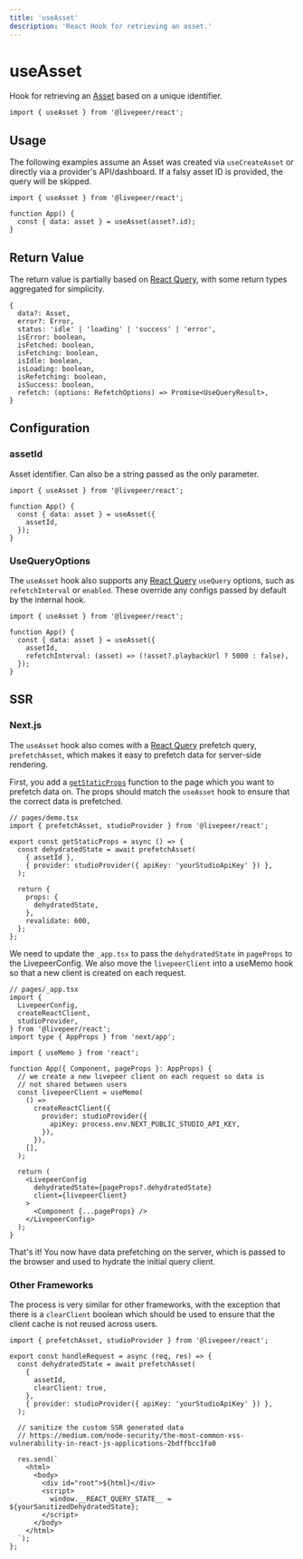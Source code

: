 ```yaml
---
title: 'useAsset'
description: 'React Hook for retrieving an asset.'
---
```


# useAsset

Hook for retrieving an [Asset](https://github.com/livepeer/livepeer.js/blob/main/packages/core/src/types/provider.ts)
based on a unique identifier.

```tsx
import { useAsset } from '@livepeer/react';
```

## Usage

The following examples assume an Asset was created via `useCreateAsset` or directly via a provider's API/dashboard. If a falsy
asset ID is provided, the query will be skipped.

```tsx
import { useAsset } from '@livepeer/react';

function App() {
  const { data: asset } = useAsset(asset?.id);
}
```

## Return Value

The return value is partially based on [React Query](https://tanstack.com/query/v4/docs/reference/useQuery), with some return types
aggregated for simplicity.

```tsx
{
  data?: Asset,
  error?: Error,
  status: 'idle' | 'loading' | 'success' | 'error',
  isError: boolean,
  isFetched: boolean,
  isFetching: boolean,
  isIdle: boolean,
  isLoading: boolean,
  isRefetching: boolean,
  isSuccess: boolean,
  refetch: (options: RefetchOptions) => Promise<UseQueryResult>,
}
```

## Configuration

### assetId

Asset identifier. Can also be a string passed as the only parameter.

```tsx {5}
import { useAsset } from '@livepeer/react';

function App() {
  const { data: asset } = useAsset({
    assetId,
  });
}
```

### UseQueryOptions

The `useAsset` hook also supports any [React Query](https://tanstack.com/query/v4/docs/reference/useQuery) `useQuery` options, such as
`refetchInterval` or `enabled`. These override any configs passed by default by the internal hook.

```tsx {6}
import { useAsset } from '@livepeer/react';

function App() {
  const { data: asset } = useAsset({
    assetId,
    refetchInterval: (asset) => (!asset?.playbackUrl ? 5000 : false),
  });
}
```

## SSR

### Next.js

The `useAsset` hook also comes with a [React Query](https://tanstack.com/query/v4/docs/guides/ssr) prefetch query, `prefetchAsset`,
which makes it easy to prefetch data for server-side rendering.

First, you add a [`getStaticProps`](https://nextjs.org/docs/basic-features/data-fetching/get-static-props) function to the page which
you want to prefetch data on. The props should match the `useAsset` hook to ensure that the correct data is prefetched.

```tsx
// pages/demo.tsx
import { prefetchAsset, studioProvider } from '@livepeer/react';

export const getStaticProps = async () => {
  const dehydratedState = await prefetchAsset(
    { assetId },
    { provider: studioProvider({ apiKey: 'yourStudioApiKey' }) },
  );

  return {
    props: {
      dehydratedState,
    },
    revalidate: 600,
  };
};
```

We need to update the `_app.tsx` to pass the `dehydratedState` in `pageProps` to the LivepeerConfig. We also move the
`livepeerClient` into a useMemo hook so that a new client is created on each request.

```tsx
// pages/_app.tsx
import {
  LivepeerConfig,
  createReactClient,
  studioProvider,
} from '@livepeer/react';
import type { AppProps } from 'next/app';

import { useMemo } from 'react';

function App({ Component, pageProps }: AppProps) {
  // we create a new livepeer client on each request so data is
  // not shared between users
  const livepeerClient = useMemo(
    () =>
      createReactClient({
        provider: studioProvider({
          apiKey: process.env.NEXT_PUBLIC_STUDIO_API_KEY,
        }),
      }),
    [],
  );

  return (
    <LivepeerConfig
      dehydratedState={pageProps?.dehydratedState}
      client={livepeerClient}
    >
      <Component {...pageProps} />
    </LivepeerConfig>
  );
}
```

That's it! You now have data prefetching on the server, which is passed to the browser and used to hydrate the initial query client.

### Other Frameworks

The process is very similar for other frameworks, with the exception that there is a `clearClient` boolean which should be used
to ensure that the client cache is not reused across users.

```tsx {7}
import { prefetchAsset, studioProvider } from '@livepeer/react';

export const handleRequest = async (req, res) => {
  const dehydratedState = await prefetchAsset(
    {
      assetId,
      clearClient: true,
    },
    { provider: studioProvider({ apiKey: 'yourStudioApiKey' }) },
  );

  // sanitize the custom SSR generated data
  // https://medium.com/node-security/the-most-common-xss-vulnerability-in-react-js-applications-2bdffbcc1fa0

  res.send(`
    <html>
      <body>
        <div id="root">${html}</div>
        <script>
          window.__REACT_QUERY_STATE__ = ${yourSanitizedDehydratedState};
        </script>
      </body>
    </html>
  `);
};
```
